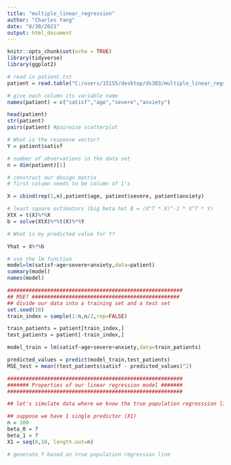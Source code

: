 ```yaml
---
title: "multiple_linear_regression"
author: "Charles Yang"
date: "8/30/2021"
output: html_document
---
```


```r
knitr::opts_chunk$set(echo = TRUE)
library(tidyverse)
library(ggplot2)
```

```r
# read in patient.txt
patient = read.table("C:/users/15155/desktop/ds303/multiple_linear_regression/patient.txt", header=FALSE)

# give each column its variable name
names(patient) = c("satisf","age","severe","anxiety")

head(patient)
str(patient)
pairs(patient) #pairwise scatterplot

# What is the response vector? 
Y = patient$satisf

# number of observations in the data set
n = dim(patient)[1]
```

```r
# construct our design matrix 
# first column needs to be column of 1's

X = cbind(rep(1,n),patient$age, patient$severe, patient$anxiety) 

# least square estimators (big beta hat B = (X^T * X)^-1 * X^T * Y)
XtX = t(X)%*%X
b = solve(XtX)%*%t(X)%*%Y

# What is my predicted value for Y? 

Yhat = X%*%b
```

```r
# use the lm function 
model=lm(satisf~age+severe+anxiety,data=patient)
summary(model)
names(model)

#########################################################
## MSE? ################################################
## divide our data into a training set and a test set
set.seed(10)
train_index = sample(1:n,n/2,rep=FALSE)

train_patients = patient[train_index,]
test_patients = patient[-train_index,]

model_train = lm(satisf~age+severe+anxiety,data=train_patients)

predicted_values = predict(model_train,test_patients)
MSE_test = mean((test_patients$satisf - predicted_values)^2)
```

```r
#########################################################
####### Properties of our linear regression model #######
#########################################################

## let's simulate data where we know the true population regresssion line

## suppose we have 1 single predictor (X1)
n = 100
beta_0 = ?
beta_1 = ?
X1 = seq(0,10, length.out=n)

# generate Y based on true population regression line


```

